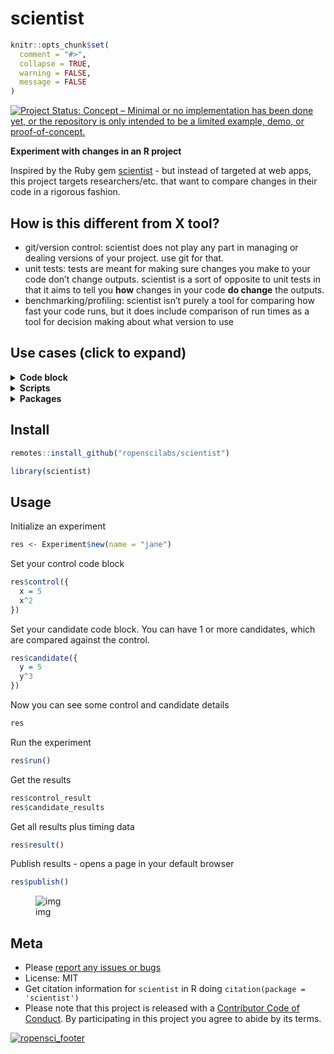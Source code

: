 scientist
=========

```r
knitr::opts_chunk$set(
  comment = "#>",
  collapse = TRUE,
  warning = FALSE,
  message = FALSE
)
```

[![Project Status: Concept – Minimal or no implementation has been done yet, or the repository is only intended to be a limited example, demo, or proof-of-concept.](https://www.repostatus.org/badges/latest/concept.svg)](https://www.repostatus.org/#concept)

__Experiment with changes in an R project__

Inspired by the Ruby gem [scientist](https://github.com/github/scientist) -
but instead of targeted at web apps, this project targets researchers/etc.
that want to compare changes in their code in a rigorous fashion.

## How is this different from X tool?

* git/version control: scientist does not play any part in managing or
dealing versions of your project. use git for that.
* unit tests: tests are meant for making sure changes you make to your code
don't change outputs. scientist is a sort of opposite to
unit tests in that it aims to tell you **how** changes in your code
**do change** the outputs.
* benchmarking/profiling: scientist isn't purely a tool for comparing how
fast your code runs, but it does include comparison of run times
as a tool for decision making about what version to use

 
## Use cases (click to expand)

<details> <summary><strong>Code block</strong></summary> <p>

You have some code. You want to make a change to the code,
and you have a few different ideas about what you'd like
to do. For example, you want to pre-allocate the size of the
data.frame to see if that saves time.

`scientist` can help you sort out changes by comparing how long
each version takes, and visually diff results.

Using `scientist` you can compare these two functions like:

```r
a <- Experiment$new(name = "compare_code")
a$control(v1 = {
  out <- data.frame(letter = NA_character_, LETTER = NA_character_,
    both = NA_character_, stringsAsFactors = FALSE)
  for (i in 1:26)
    out[i,] <- c(letters[i], LETTERS[i], paste0(letters[i], LETTERS[i]))
  out
})
a$candidate(v2 = {
  out <- data.frame(letter = rep(NA_character_, times = 26),
    LETTER = rep(NA_character_, times = 26),
    both = rep(NA_character_, times = 26),
    stringsAsFactors = FALSE)
  for (i in 1:26)
    out[i,] <- c(letters[i], LETTERS[i], paste0(sample(letters, 1), LETTERS[i]))
  out
})
a
```

Then we can run the "experiment"

```r
a$run()
```

Then compare results

```r
a$diff()
```

![diff_plot](tools/code_block_diff.png)

</p></details>

<details> <summary><strong>Scripts</strong></summary> <p>

You have an R script, let's call it `code.R`. Just as above with the code
example, you want to make a change to the script. Instead of using
code blocks as input as above, you can use file names. (NOTE: file names
not supported yet, see [issue #7](https://github.com/ropenscilabs/scientist/issues/7))

Using `scientist` you can compare these two scripts with:

```r
b <- Experiment$new(name = "compare_scripts")
b$control(file = "code.R")
b$candidate(file = "code_new.R")
```

> note: above code doesn't work yet

</p></details>

<details> <summary><strong>Packages</strong></summary> <p>

You have a package, let's call it `foobar`. You want to change a function
in `foobar` called `stuff()`. You make a new version of that function
called `stuff_new()`. (NOTE: functions not supported yet per se, see 
[issue #8](https://github.com/ropenscilabs/scientist/issues/8); although
you can call functions just like code blocks)

Using `scientist` you can compare these two functions with:

```r
res <- Experiment$new(name = "compare_stuff")
res$control(foobar::stuff(x = 5))
res$candidate(foobar::stuff_new(x = 5))
```

> note: above is pseudocode, as foobar is not a real package; though
> you can try functions from a real package

</p></details>



## Install

```r
remotes::install_github("ropenscilabs/scientist")
```

```r
library(scientist)
```

## Usage

Initialize an experiment

```r
res <- Experiment$new(name = "jane")
```

Set your control code block

```r
res$control({
  x = 5
  x^2
})
```

Set your candidate code block. You can have 1 or more candidates, which are
compared against the control.

```r
res$candidate({
  y = 5
  y^3
})
```

Now you can see some control and candidate details

```r
res
```

Run the experiment

```r
res$run()
```

Get the results

```r
res$control_result
res$candidate_results
```

Get all results plus timing data

```r
res$result()
```

Publish results - opens a page in your default browser

```r
res$publish()
```

![img](tools/publish_eg.png)

## Meta

* Please [report any issues or bugs](https://github.com/ropensci/scientist/issues)
* License: MIT
* Get citation information for `scientist` in R doing `citation(package = 'scientist')`
* Please note that this project is released with a [Contributor Code of Conduct][coc]. By participating in this project you agree to abide by its terms.

[![ropensci_footer](https://ropensci.org/public_images/github_footer.png)](https://ropensci.org)


[coc]: https://github.com/ropenscilabs/scientist/blob/master/CODE_OF_CONDUCT.md

